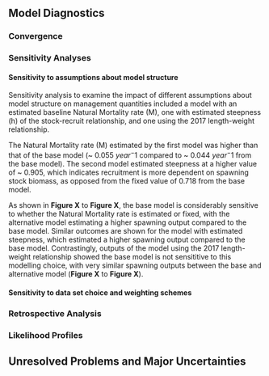 ## Model Diagnostics

<!-- If a range of model runs is used to characterize uncertainty, it is important to provide some qualitative or quantitative information about relative probability of each. If no statements about relative probability can be made, then it is important to state that all scenarios (or all scenarios between the bounds depicted by the runs) are equally likely.  
If possible, ranges depicting uncertainty should include at least three runs: (a) one judged most probable; (b) at least one that depicts the range of uncertainty in the direction of lower current biomass levels; and (c) one that depicts the range of uncertainty in the direction of higher current biomass levels. The entire range of uncertainty should be carried through stock projections and decision table analyses.  -->

### Convergence

<!-- Convergence status and convergence criteria for the base-run model (or proposed base run). Randomization of starting parameter value run (e.g., jitter) results or other evidence of search for global best estimates.  -->

### Sensitivity Analyses

#### Sensitivity to assumptions about model structure

Sensitivity analysis to examine the impact of different assumptions about model structure on management quantities included a model with an estimated baseline Natural Mortality rate (M), one with estimated steepness (h) of the stock-recruit relationship, and one using the 2017 length-weight relationship. 

The Natural Mortality rate (M) estimated by the first model was higher than that of the base model (~ 0.055 $year^-1$ compared to ~ 0.044 $year^-1$ from the base model). The second model estimated steepness at a higher value of ~ 0.905, which indicates recruitment is more dependent on spawning stock biomass, as opposed from the fixed value of 0.718 from the base model.

As shown in **Figure X** to **Figure X**, the base model is considerably sensitive to whether the Natural Mortality rate is estimated or fixed, with the alternative model estimating a higher spawning output compared to the base model. Similar outcomes are shown for the model with estimated steepness, which estimated a higher spawning output compared to the base model. Contrastingly, outputs of the model using the 2017 length-weight relationship showed the base model is not sensititive to this modelling choice, with very similar spawning outputs between the base and alternative model (**Figure X** to **Figure X**).   

#### Sensitivity to data set choice and weighting schemes

<!-- Sensitivity to data set choice (e.g., using emphasis factors to selectively remove data sources) and weighting schemes (e.g., MacAllister & Ianelli weighting versus Francis weighting vs. Dirichlet weighting for compositional data), which may also include a consideration of recent patterns in recruitment.  -->
 
### Retrospective Analysis

<!-- Retrospective analysis, where the model is fitted to a series of shortened input data sets, with the most recent years of input data being dropped.  -->
 
<!-- Historical analysis (plot of actual estimates from current and previous assessments).  -->

### Likelihood Profiles

<!-- Evaluation of model parameters. Likelihood profile for the base model over key parameters (typically natural morality, stock-recruit steepness, and equilibrium recruitment, or R0). The profile should indicate all likelihood values for individual components (e.g., indices by survey, compositional data for each type and fleet).   -->

## Unresolved Problems and Major Uncertainties

<!-- Describe any special issues (e.g., unbalanced or questionable data, missing survey data) that complicate scientific assessment, questions about the best model scenario. -->
